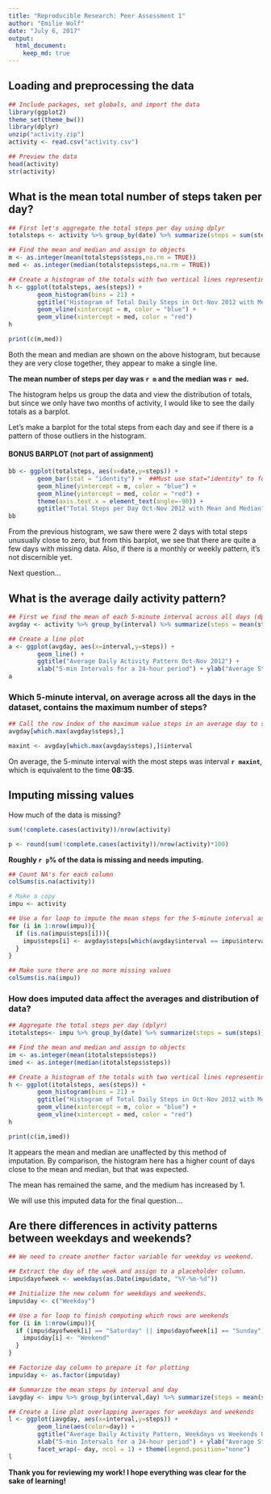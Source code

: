 ```yaml
---
title: "Reproducible Research: Peer Assessment 1"
author: "Emilie Wolf"
date: "July 6, 2017"
output: 
  html_document:
    keep_md: true
---
```



## Loading and preprocessing the data
```r
## Include packages, set globals, and import the data
library(ggplot2)
theme_set(theme_bw())
library(dplyr)
unzip("activity.zip")
activity <- read.csv("activity.csv")
```

```r
## Preview the data
head(activity)
str(activity)
```


## What is the mean total number of steps taken per day?
```r
## First let's aggregate the total steps per day using dplyr
totalsteps <- activity %>% group_by(date) %>% summarize(steps = sum(steps))

## Find the mean and median and assign to objects
m <- as.integer(mean(totalsteps$steps,na.rm = TRUE))
med <- as.integer(median(totalsteps$steps,na.rm = TRUE))

## Create a histogram of the totals with two vertical lines representing mean and median.
h <- ggplot(totalsteps, aes(steps)) + 
        geom_histogram(bins = 21) + 
        ggtitle("Histogram of Total Daily Steps in Oct-Nov 2012 with Mean and Median") +
        geom_vline(xintercept = m, color = "blue") +
        geom_vline(xintercept = med, color = "red") 
h

print(c(m,med))
```

Both the mean and median are shown on the above histogram, but because they are very close together, they appear to make a single line. 

**The mean number of steps per day was `r m` and the median was `r med`.**

The histogram helps us group the data and view the distribution of totals, but since we only have two months of activity, I would like to see the daily totals as a barplot.

Let's make a barplot for the total steps from each day and see if there is a pattern of those outliers in the histogram.

#### BONUS BARPLOT (not part of assignment)
```r
bb <- ggplot(totalsteps, aes(x=date,y=steps)) +
        geom_bar(stat = "identity") +  ##Must use stat="identity" to force 2 variables
        geom_hline(yintercept = m, color = "blue") +
        geom_hline(yintercept = med, color = "red") +
        theme(axis.text.x = element_text(angle=-90)) +
        ggtitle("Total Steps per Day Oct-Nov 2012 with Mean and Median") + xlab("Date") + ylab("Steps")
bb
```

From the previous histogram, we saw there were 2 days with total steps unusually close to zero, but from this barplot, we see that there are quite a few days with missing data. Also, if there is a monthly or weekly pattern, it's not discernible yet. 

Next question...


## What is the average daily activity pattern?
```r
## First we find the mean of each 5-minute interval across all days (dplyr)
avgday <- activity %>% group_by(interval) %>% summarize(steps = mean(steps, na.rm=TRUE))

## Create a line plot
a <- ggplot(avgday, aes(x=interval,y=steps)) +
        geom_line() + 
        ggtitle("Average Daily Activity Pattern Oct-Nov 2012") + 
        xlab("5-min Intervals for a 24-hour period") + ylab("Average Steps") 
a
```

### Which 5-minute interval, on average across all the days in the dataset, contains the maximum number of steps?

```r
## Call the row index of the maximum value steps in an average day to see the corresponding interval
avgday[which.max(avgday$steps),]
```

```r
maxint <- avgday[which.max(avgday$steps),]$interval
```
On average, the 5-minute interval with the most steps was interval **`r maxint`**, which is equivalent to the time **08:35**.

## Imputing missing values

How much of the data is missing?
```r
sum(!complete.cases(activity))/nrow(activity)
```
```r
p <- round(sum(!complete.cases(activity))/nrow(activity)*100)
```
**Roughly `r p`% of the data is missing and needs imputing.**
```r
## Count NA's for each column
colSums(is.na(activity))
```

```r
# Make a copy
impu <- activity

## Use a for loop to impute the mean steps for the 5-minute interval associated with the missing value
for (i in 1:nrow(impu)){
  if (is.na(impu$steps[i])){
    impu$steps[i] <- avgday$steps[which(avgday$interval == impu$interval[i])]
  }
}

## Make sure there are no more missing values
colSums(is.na(impu))

```



### How does imputed data affect the averages and distribution of data?
```r
## Aggregate the total steps per day (dplyr)
itotalsteps<- impu %>% group_by(date) %>% summarize(steps = sum(steps))

## Find the mean and median and assign to objects
im <- as.integer(mean(itotalsteps$steps))
imed <- as.integer(median(itotalsteps$steps))

## Create a histogram of the totals with two vertical lines representing mean and median.
h <- ggplot(itotalsteps, aes(steps)) + 
        geom_histogram(bins = 21) + 
        ggtitle("Histogram of Total Daily Steps in Oct-Nov 2012 with Mean and Median") +
        geom_vline(xintercept = m, color = "blue") +
        geom_vline(xintercept = med, color = "red") 
h

print(c(im,imed))
```

It appears the mean and median are unaffected by this method of imputation. By comparison, the histogram here has a higher count of days close to the mean and median, but that was expected.

The mean has remained the same, and the medium has increased by 1. 

We will use this imputed data for the final question...

## Are there differences in activity patterns between weekdays and weekends?
```r
## We need to create another factor variable for weekday vs weekend.

## Extract the day of the week and assign to a placeholder column.
impu$dayofweek <- weekdays(as.Date(impu$date, "%Y-%m-%d"))

## Initialize the new column for weekdays and weekends.
impu$day <- c("Weekday")

## Use a for loop to finish computing which rows are weekends
for (i in 1:nrow(impu)){
  if (impu$dayofweek[i] == "Saturday" || impu$dayofweek[i] == "Sunday"){
    impu$day[i] <- "Weekend"
  }
}

## Factorize day column to prepare it for plotting
impu$day <- as.factor(impu$day)

## Summarize the mean steps by interval and day
iavgday <- impu %>% group_by(interval,day) %>% summarize(steps = mean(steps))

## Create a line plot overlapping averages for weekdays and weekends
l <- ggplot(iavgday, aes(x=interval,y=steps)) +
        geom_line(aes(color=day)) + 
        ggtitle("Average Daily Activity Pattern, Weekdays vs Weekends Oct-Nov 2012") + 
        xlab("5-min Intervals for a 24-hour period") + ylab("Average Steps") +
        facet_wrap(~ day, ncol = 1) + theme(legend.position="none")
l
```

**Thank you for reviewing my work! I hope everything was clear for the sake of learning!**